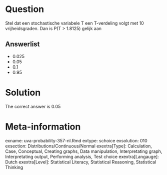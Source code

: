 Question
========

Stel dat een stochastische variabele T een T-verdeling volgt met 10 vrijheidsgraden. Dan is P(T > 1.8125) gelijk aan 

Answerlist
----------
* 0.025
* 0.05
* 0.1
* 0.95

Solution
========

The correct answer is  0.05 

Meta-information
================
exname: uva-probability-357-nl.Rmd 
extype: schoice 
exsolution: 010 
exsection: Distributions/Continuous/Normal
exextra[Type]: Calculation, Case, Conceptual, Creating graphs, Data manipulation, Interpretating graph, Interpretating output, Performing analysis, Test choice 
exextra[Langauge]: Dutch 
exextra[Level]: Statistical Literacy, Statistical Reasoning, Statistical Thinking 
